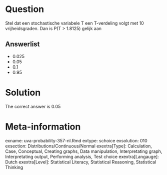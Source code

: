 Question
========

Stel dat een stochastische variabele T een T-verdeling volgt met 10 vrijheidsgraden. Dan is P(T > 1.8125) gelijk aan 

Answerlist
----------
* 0.025
* 0.05
* 0.1
* 0.95

Solution
========

The correct answer is  0.05 

Meta-information
================
exname: uva-probability-357-nl.Rmd 
extype: schoice 
exsolution: 010 
exsection: Distributions/Continuous/Normal
exextra[Type]: Calculation, Case, Conceptual, Creating graphs, Data manipulation, Interpretating graph, Interpretating output, Performing analysis, Test choice 
exextra[Langauge]: Dutch 
exextra[Level]: Statistical Literacy, Statistical Reasoning, Statistical Thinking 
